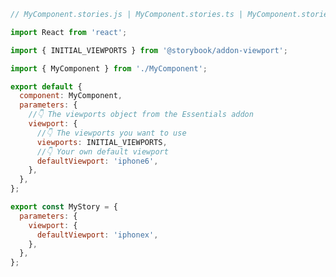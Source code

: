```js
// MyComponent.stories.js | MyComponent.stories.ts | MyComponent.stories.jsx | MyComponent.stories.tsx

import React from 'react';

import { INITIAL_VIEWPORTS } from '@storybook/addon-viewport';

import { MyComponent } from './MyComponent';

export default {
  component: MyComponent,
  parameters: {
    //👇 The viewports object from the Essentials addon
    viewport: {
      //👇 The viewports you want to use
      viewports: INITIAL_VIEWPORTS,
      //👇 Your own default viewport
      defaultViewport: 'iphone6',
    },
  },
};

export const MyStory = {
  parameters: {
    viewport: {
      defaultViewport: 'iphonex',
    },
  },
};
```
